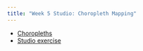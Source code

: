 ```yaml
---
title: "Week 5 Studio: Choropleth Mapping"
---
```


- [Choropleths](choro.qmd)
- [Studio exercise](studio.qmd)
